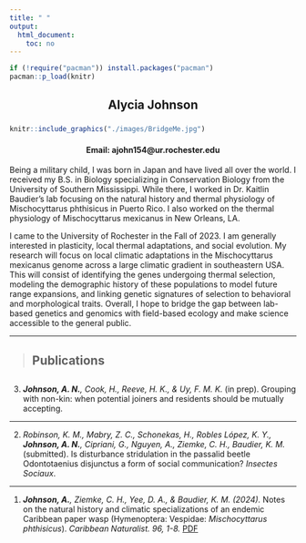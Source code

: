 ```yaml
---
title: " "
output:
  html_document:
    toc: no
---
```



```r
if (!require("pacman")) install.packages("pacman")
pacman::p_load(knitr)
```
<h2 style="text-align: center;" markdown="10">

Alycia Johnson

</h2> 

###

```r
knitr::include_graphics("./images/BridgeMe.jpg")
```
   
<h4 style="text-align: center;">

Email: ajohn154\@ur.rochester.edu

</h4>     

Being a military child, I was born in Japan and have lived all over the world. I received my B.S. in Biology specializing in Conservation Biology from the University of Southern Mississippi. While there, I worked in Dr. Kaitlin Baudier’s lab focusing on the natural history and thermal physiology of Mischocyttarus phthisicus in Puerto Rico. I also worked on the thermal physiology of Mischocyttarus mexicanus in New Orleans, LA.

I came to the University of Rochester in the Fall of 2023. I am generally interested in plasticity, local thermal adaptations, and social evolution. My research will focus on local climatic adaptations in the Mischocyttarus mexicanus genome across a large climatic gradient in southeastern USA. This will consist of identifying the genes undergoing thermal selection, modeling the demographic history of these populations to model future range expansions, and linking genetic signatures of selection to behavioral and morphological traits. Overall, I hope to bridge the gap between lab-based genetics and genomics with field-based ecology and make science accessible to the general public.


----------------------------------

 > ## Publications

<script type='text/javascript' src='https://d1bxh8uas1mnw7.cloudfront.net/assets/embed.js'></script>

##

<!-- 1. _**Das, B.**, Brouns, R., Will, I., Brachmann, A., de Bekker, C. (2023)_ Using RNASeq to investigate the involvement of the _Ophiocordyceps_ clock in ant host infection and behavioral manipulation. _bioRxiv_ [*PDF*](https://www.biorxiv.org/content/10.1101/2023.01.20.524843v2.abstract) -->
<!-- <div class='altmetric-embed' data-badge-popover="right" data-badge-type='donut' data-doi="10.1101/2023.01.20.524843"></div> -->

3. _**Johnson, A. N.**, Cook, H., Reeve, H. K., & Uy, F. M. K._ (in prep). Grouping with non-kin: when potential joiners and residents should be mutually accepting. 

-----

2. _Robinson, K. M., Mabry, Z. C., Schonekas, H., Robles López, K. Y., **Johnson, A. N.**, Cipriani, G., Nguyen, A., Ziemke, C. H., Baudier, K. M._ (submitted). Is disturbance stridulation in the passalid beetle Odontotaenius disjunctus a form of social communication? _Insectes Sociaux_.

-----

1. _**Johnson, A.**, Ziemke, C. H., Yee, D. A., & Baudier, K. M. (2024)._ Notes on the natural history and climatic specializations of an endemic Caribbean paper wasp (Hymenoptera: Vespidae: _Mischocyttarus phthisicus_). _Caribbean Naturalist. 96, 1-8._ [PDF](./Papers/Johnson et. al, 2024.pdf )
